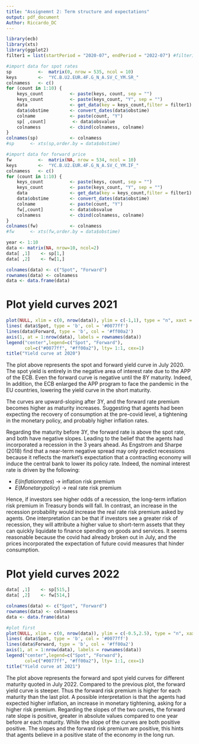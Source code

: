 ```yaml
---
title: "Assignemnt 2: Term structure and expectations"
output: pdf_document
Author: Riccardo_DC
---
```

```r
library(ecb)
library(xts)
library(ggplot2)
filter1 = list(startPeriod = "2020-07", endPeriod = "2022-07") #filtering time

#import data for spot rates
sp          <-  matrix(0, nrow = 535, ncol = 10)
keys        <-  "YC.B.U2.EUR.4F.G_N_A.SV_C_YM.SR_"
colnamess   <- c()
for (count in 1:10) {
    keys_count          <- paste(keys, count, sep = "")
    keys_count          <- paste(keys_count, "Y", sep = "")
    data                <- get_data(key = keys_count,filter = filter1)
    data$obstime        <- convert_dates(data$obstime)
    colname             <- paste(count, "Y")
    sp[ ,count]          <- data$obsvalue
    colnamess           <- cbind(colnamess, colname)
}
colnames(sp)            <- colnamess
#sp      <- xts(sp,order.by = data$obstime)

#import data for forward price 
fw          <-  matrix(NA, nrow = 534, ncol = 10)
keys        <-  "YC.B.U2.EUR.4F.G_N_A.SV_C_YM.IF_"
colnamess   <- c()
for (count in 1:10) {
    keys_count          <- paste(keys, count, sep = "")
    keys_count          <- paste(keys_count, "Y", sep = "")
    data                <- get_data(key = keys_count,filter = filter1)
    data$obstime        <- convert_dates(data$obstime)
    colname             <- paste(count, "Y")
    fw[,count]          <- data$obsvalue
    colnamess           <- cbind(colnamess, colname)
}
colnames(fw)            <- colnamess
#fw      <- xts(fw,order.by = data$obstime)

year <- 1:10
data <- matrix(NA, nrow=10, ncol=2)
data[ ,1]    <- sp[1,]
data[ ,2]    <- fw[1,]

colnames(data) <- c("Spot", "Forward")
rownames(data) <- colnamess
data <- data.frame(data)
```
# Plot yield curves 2021
```r
plot(NULL, xlim = c(0, nrow(data)), ylim = c(-1,1), type = "n", xaxt = 'n', xlab='Maturity', ylab="Rate")
lines( data$Spot, type = 'b', col = '#0077ff')
lines(data$Forward, type = 'b', col = '#ff00a2')
axis(1, at = 1:nrow(data), labels = rownames(data))
legend("center",legend=c("Spot", "Forward"),
       col=c("#0077ff", "#ff00a2"), lty= 1:1, cex=1)
title("Yield curve at 2020")
```
The plot above represents the spot and forward yield curve in July 2020. The spot yield is entirely 
in the negative area of interest rate due to the APP of the ECB. Even the forward curve is negative
until the 8Y maturity. Indeed, In addition, the ECB enlarged the APP program to face the pandemic in the EU countries, 
lowering the yield curve in the short maturity.

The curves are upward-sloping after 3Y, and the forward rate premium becomes higher as
maturity increases. Suggesting that agents had been expecting the recovery of consumption at the pre-covid level,
a tightening in the monetary policy, and probably higher inflation rates.

Regarding the maturity before 3Y, the forward rate is above the spot rate, and both have negative slopes. 
Leading to the belief that the agents had incorporated a recession in the 3 years ahead. As Engstrom and Sharpe (2018)
find that a near-term negative spread may only predict recessions because it reflects 
the market's expectation that a contracting economy will induce the central bank to lower its policy rate.
Indeed, the nominal interest rate is driven by the following:

* $E(Inflation rates)$ -> inflation risk premium
* $E(Monetary policy)$ -> real rate risk premium

Hence, if investors see higher odds of a recession, the long-term inflation risk premium in Treasury bonds will fall.
In contrast, an increase in the recession probability would increase the real rate risk premium asked by agents. 
One interpretation can be that if investors see a greater risk of recession, they will attribute a higher value 
to short-term assets that they can quickly liquidate to finance spending on goods and services.
It seems reasonable because the covid had already broken out in July, and the prices incorporated 
the expectation of future covid measures that hinder consumption.

# Plot yield curves 2022

```r
data[ ,1]    <- sp[515,]
data[ ,2]    <- fw[514,]

colnames(data) <- c("Spot", "Forward")
rownames(data) <- colnamess
data <- data.frame(data)

#plot first
plot(NULL, xlim = c(0, nrow(data)), ylim = c(-0.5,2.5), type = "n", xaxt = 'n', xlab='Maturity', ylab="Rate")
lines( data$Spot, type = 'b', col = '#0077ff')
lines(data$Forward, type = 'b', col = '#ff00a2')
axis(1, at = 1:nrow(data), labels = rownames(data))
legend("center",legend=c("Spot", "Forward"),
       col=c("#0077ff", "#ff00a2"), lty= 1:1, cex=1)
title("Yield curve at 2021")
```
The plot above represents the forward and spot yield curves for different maturity quoted in July 2022.
Compared to the previous plot, the forward yield curve is steeper. Thus the forward risk premium is higher for each 
maturity than the last plot. A possible interpretation 
is that the agents had expected higher inflation, an increase in monetary tightening, asking for
a higher risk premium.
Regarding the slopes of the two curves, the forward rate slope is positive, greater in absolute values compared to one year before
ar each maturity. While the slope of the curves are both positive positive.
The slopes and the forward risk premium are positive, this hints that agents believe in
a positive state of the economy in the long run.



